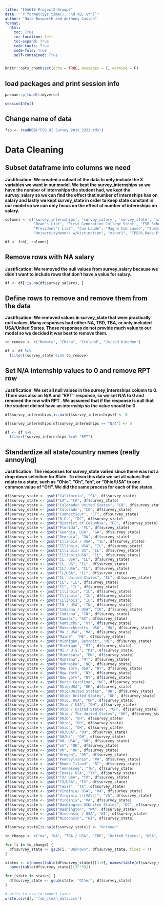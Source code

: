 ```yaml
---
title: "ISA616-Project2-Group3"
date: "`r format(Sys.time(), '%d %B, %Y')`"
author: "Nate Bosworth and Anthony Gusich"
format:
  html:
    toc: True
    toc-location: left
    toc-expand: True
    code-tools: True
    code-fold: True
    self-contained: True
---
```


```r
knitr::opts_chunk$set(echo = TRUE, messages = F, warning = F)
```

## load packages and print session info
```r
pacman::p_load(tidyverse)

sessionInfo()
```

## Change name of data
```r
fsb <- readRDS("FSB_BI_Survey_2019_2021.rds")
```


# Data Cleaning

## Subset dataframe into columns we need
**Justification: We created a subset of the data to only include the 3 variables we want in our model. We kept the survey_internships so we have the number of internships the student had, we kept the survey_salary so we can find the effect that number of internships has on salary and lastly we kept survey_state in order to keep state constant in our model so we can only focus on the effect of number of internships on salary.**
```r
columns <- c('survey_internships', 'survey_salary', 'survey_state', 'major1', 'Combined Bacc and Masters', 
             "Dean's List", 'First Generation College Stdnt', 'FSB Scholars', "Honors Program", 
             "President's List", "Cum Laude", "Magna Cum Laude", "Summa Cum Laude", "University Honors",
             "UniversityHonors w/Distinction", "minor1", "IPEDS.Race.Ethnicity", "Gender", "GPA.Range")

df <- fsb[, columns]
```


## Remove rows with NA salary
**Justification: We removed the null values from survey_salary because we didn’t want to include rows that don’t have a value for salary.**
```r
df <- df[!is.na(df$survey_salary), ]
```


## Define rows to remove and remove them from the data
**Justification: We removed values in survey_state that were practically null values. Many responses had either NA, TBD, TBA, or only included USA/United States. These responses do not provide much value to our model so we decided it was best to remove them.**
```r
to_remove <- c("Remote", "China", "Ireland", "United Kingdom")

df <- df %>%
  filter(!survey_state %in% to_remove)

```


## Set N/A internship values to 0 and remove RPT row
**Justification: We set all null values in the survey_internships column to 0. There was also an N/A and “RPT” response, so we set N/A to 0 and removed the row with RPT . We assumed that if the response is null that the student did not have an internship so the value should be 0.**
```r
df$survey_internships[is.na(df$survey_internships)] <- 0

df$survey_internships[df$survey_internships == "N/A"] <- 0

df <- df %>%
  filter(!survey_internships %in% "RPT")
```


## Standardize all state/country names (really annoying)
**Justification: The responses for survey_state varied since there was not a drop down selection for State. To clean this data we set all values that relate to a state, such as “Ohio”, “Oh”, “oh”, or “Ohio/USA” to one common value of “OH”. We did the same process for each of the states.**
```r
df$survey_state <- gsub("California", "CA", df$survey_state)
df$survey_state <- gsub("LA", "CA", df$survey_state)
df$survey_state <- gsub("Colorado/ United States", "CO", df$survey_state)
df$survey_state <- gsub("Colorado", "CO", df$survey_state)
df$survey_state <- gsub("Connecticut", "CT", df$survey_state)
df$survey_state <- gsub("D.C.", "DC", df$survey_state)
df$survey_state <- gsub("District of Columbia", "DC", df$survey_state)
df$survey_state <- gsub("Florida", "FL", df$survey_state)
df$survey_state <- gsub("Georgia, USA", "GA", df$survey_state)
df$survey_state <- gsub("Georgia", "GA", df$survey_state)
df$survey_state <- gsub("Illinois / USA", "IL", df$survey_state)
df$survey_state <- gsub("Illinois, USA", "IL", df$survey_state)
df$survey_state <- gsub("Illinois/ US", "IL", df$survey_state)
df$survey_state <- gsub("Illinois/USA", "IL", df$survey_state)
df$survey_state <- gsub("IL, USA", "IL", df$survey_state)
df$survey_state <- gsub("IL, US", "IL", df$survey_state)
df$survey_state <- gsub("IL/ USA", "IL", df$survey_state)
df$survey_state <- gsub("IL/USA", "IL", df$survey_state)
df$survey_state <- gsub("IL, United States", "IL", df$survey_state)
df$survey_state <- gsub("iL", "IL", df$survey_state)
df$survey_state <- gsub("Il", "IL", df$survey_state)
df$survey_state <- gsub("illinois", "IL", df$survey_state)
df$survey_state <- gsub("Illinois", "IL", df$survey_state)
df$survey_state <- gsub("ILlinois", "IL", df$survey_state)
df$survey_state <- gsub("IN / USA", "IN", df$survey_state)
df$survey_state <- gsub("Indiana / USA", "IN", df$survey_state)
df$survey_state <- gsub("Indiana", "IN", df$survey_state)
df$survey_state <- gsub("Kansas", "KS", df$survey_state)
df$survey_state <- gsub("Kentucky", "KY", df$survey_state)
df$survey_state <- gsub("Massachusetts, USA", "MA", df$survey_state)
df$survey_state <- gsub("MA / USA", "MA", df$survey_state)
df$survey_state <- gsub("Maine", "ME", df$survey_state)
df$survey_state <- gsub("Michigan, Detroit", "MI", df$survey_state)
df$survey_state <- gsub("Michigan", "MI", df$survey_state)
df$survey_state <- gsub("MI / U.S.", "MI", df$survey_state)
df$survey_state <- gsub("Minnesota", "MN", df$survey_state)
df$survey_state <- gsub("Montana", "MT", df$survey_state)
df$survey_state <- gsub("Nebraska", "NE", df$survey_state)
df$survey_state <- gsub("New York, USA", "NY", df$survey_state)
df$survey_state <- gsub("New York", "NY", df$survey_state)
df$survey_state <- gsub("New york", "NY", df$survey_state)
df$survey_state <- gsub("North Carolina", "NC", df$survey_state)
df$survey_state <- gsub("Ohio/USA", "OH", df$survey_state)
df$survey_state <- gsub("Ohio/United States", "OH", df$survey_state)
df$survey_state <- gsub("Ohio/ United States", "OH", df$survey_state)
df$survey_state <- gsub("Ohio, USA", "OH", df$survey_state)
df$survey_state <- gsub("Ohio / USA", "OH", df$survey_state)
df$survey_state <- gsub("Ohio / United States", "OH", df$survey_state)
df$survey_state <- gsub("Ohio / The United States", "OH", df$survey_state)
df$survey_state <- gsub("OHIO", "OH", df$survey_state)
df$survey_state <- gsub("Ohio", "OH", df$survey_state)
df$survey_state <- gsub("ohio", "OH", df$survey_state)
df$survey_state <- gsub("OH/USA", "OH", df$survey_state)
df$survey_state <- gsub("OH/Us", "OH", df$survey_state)
df$survey_state <- gsub("OH, USA", "OH", df$survey_state)
df$survey_state <- gsub("oh", "OH", df$survey_state)
df$survey_state <- gsub("Oh", "OH", df$survey_state)
df$survey_state <- gsub("Oregon", "OR", df$survey_state)
df$survey_state <- gsub("Pennsylvania", "PA", df$survey_state)
df$survey_state <- gsub("Rhode Island", "RI", df$survey_state)
df$survey_state <- gsub("Tennessee", "TN", df$survey_state)
df$survey_state <- gsub("Texas/ USA", "TX", df$survey_state)
df$survey_state <- gsub("TX/ USA", "TX", df$survey_state)
df$survey_state <- gsub("TX/USA", "TX", df$survey_state)
df$survey_state <- gsub("Texas", "TX", df$survey_state)
df$survey_state <- gsub("Virginia/ USA", "VA", df$survey_state)
df$survey_state <- gsub("Virginia \\(VA\\)", "VA", df$survey_state)
df$survey_state <- gsub("Virginia", "VA", df$survey_state)
df$survey_state <- gsub("Washington DCUnited States", "DC", df$survey_state)
df$survey_state <- gsub("Washington", "WA", df$survey_state)
df$survey_state <- gsub("Wisconsin / USA", "WI", df$survey_state)
df$survey_state <- gsub("Wisconsin", "WI", df$survey_state)

df$survey_state[is.na(df$survey_state)] <- "Unknown"

to_change <- c("na", "NA", "TBA / USA", "TBD", "United States", "USA", "US")

for (i in to_change) {
  df$survey_state <- gsub(i, "Unknown", df$survey_state, fixed = T)
}

states <- c(names(table(df$survey_state))[1:9], names(table(df$survey_state))[11:27], names(table(df$survey_state))[29:33], 
  names(table(df$survey_state))[35:38])

for (state in states) {
  df$survey_state <- gsub(state, "Other", df$survey_state)
}
```


```r
# write to csv to import later
write.csv(df, 'fsb_clean_data.csv')
```

